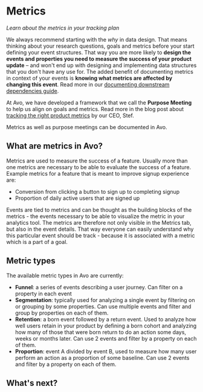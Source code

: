 
# Metrics

*Learn about the metrics in your tracking plan*

We always recommend starting with the _why_ in data design. That means thinking about your research questions, goals and metrics before your start defining your event structures. That way you are more likely to **design the events and properties you need to measure the success of your product update** – and won't end up with designing and implementing data structures that you don't have any use for. The added benefit of documenting metrics in context of your events is **knowing what metrics are affected by changing this event**. Read more in our [documenting downstream dependencies guide](/data-design/documenting-downstream-dependencies).

At Avo, we have developed a framework that we call the **Purpose Meeting** to help us align on goals and metrics. Read more in the blog post about [tracking the right product metrics](https://www.avo.app/blog/tracking-the-right-product-metrics) by our CEO, Stef.

Metrics as well as purpose meetings can be documented in Avo.

## What are metrics in Avo?

Metrics are used to measure the success of a feature. Usually more than one metrics are necessary to be able to evaluate the success of a feature. Example metrics for a feature that is meant to improve signup experience are:
- Conversion from clicking a button to sign up to completing signup
- Proportion of daily active users that are signed up

Events are tied to metrics and can be thought as the building blocks of the metrics - the events necessary to be able to visualize the metric in your analytics tool. The metrics are therefore not only visible in the Metrics tab, but also in the event details. That way everyone can easily understand why this particular event should be track - because it is associated with a metric which is a part of a goal.

## Metric types

The available metric types in Avo are currently:
- **Funnel**: a series of events describing a user journey. Can filter on a property in each event
- **Segmentation**: typically used for analyzing a single event by filtering on or grouping by some properties. Can use multiple events and filter and group by properties on each of them.
- **Retention**: a born event followed by a return event. Used to analyze how well users retain in your product by defining a born cohort and analyzing how many of those that were born return to do an action some days, weeks or months later. Can use 2 events and filter by a property on each of them.
- **Proportion**: event A divided by event B, used to measure how many user perform an action as a proportion of some baseline. Can use 2 events and filter by a property on each of them.

## What's next?

<TwoCol>
  <PageLink
    image={'/docs/images/svg/analyticsmanager.svg'}
    title="Defining a metric in Avo"
    description="Step by step guide on how to define a metric in Avo"
    href={'/data-design/start-data-design#defining-a-metric'}
  />
  <PageLink
    image={'/docs/images/svg/analyticsmanager.svg'}
    title="Organizing Metrics and Events"
    description="How to organize metrics and events in Avo."
    href={'/data-design/organizing-metrics-and-events'}
  />
  <PageLink
    image={'/docs/images/svg/analyticsmanager.svg'}
    title="Documenting Purpose Meetings in Avo"
    description="How to document the result of a purpose meeting in Avo."
    href={'/data-design/guides/documenting-purpose-meetings-in-avo'}
  />
</TwoCol>
